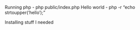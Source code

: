 Running php - php public/index.php
Hello world - php -r "echo strtoupper('hello');"

Installing stuff I needed 


